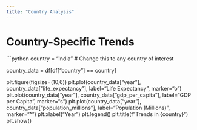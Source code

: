 ```yaml
---
title: "Country Analysis"
---
```


# Country-Specific Trends

```python
country = "India"  # Change this to any country of interest

country_data = df[df["country"] == country]

plt.figure(figsize=(10,6))
plt.plot(country_data["year"], country_data["life_expectancy"], label="Life Expectancy", marker="o")
plt.plot(country_data["year"], country_data["gdp_per_capita"], label="GDP per Capita", marker="s")
plt.plot(country_data["year"], country_data["population_millions"], label="Population (Millions)", marker="^")
plt.xlabel("Year")
plt.legend()
plt.title(f"Trends in {country}")
plt.show()

